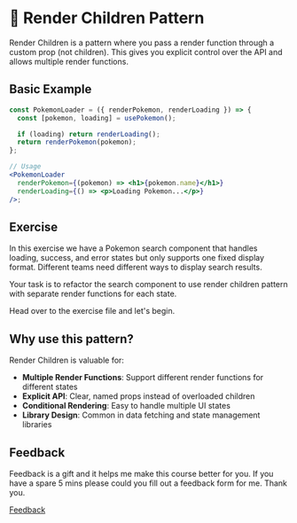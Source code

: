 
<Meta title="Lessons/🥈 Silver/🔄 Render Children Pattern/01-Lesson" />

# 🔄 Render Children Pattern

Render Children is a pattern where you pass a render function through a custom prop (not children). This gives you explicit control over the API and allows multiple render functions.

## Basic Example

```jsx
const PokemonLoader = ({ renderPokemon, renderLoading }) => {
  const [pokemon, loading] = usePokemon();

  if (loading) return renderLoading();
  return renderPokemon(pokemon);
};

// Usage
<PokemonLoader
  renderPokemon={(pokemon) => <h1>{pokemon.name}</h1>}
  renderLoading={() => <p>Loading Pokemon...</p>}
/>;
```

## Exercise

In this exercise we have a Pokemon search component that handles loading, success, and error states but only supports one fixed display format. Different teams need different ways to display search results.

Your task is to refactor the search component to use render children pattern with separate render functions for each state.

Head over to the exercise file and let's begin.

## Why use this pattern?

Render Children is valuable for:

- **Multiple Render Functions**: Support different render functions for different states
- **Explicit API**: Clear, named props instead of overloaded children
- **Conditional Rendering**: Easy to handle multiple UI states
- **Library Design**: Common in data fetching and state management libraries

## Feedback

Feedback is a gift and it helps me make this course better for you. If you have a spare 5 mins please could you fill out a feedback form for me. Thank you.

[Feedback](https://github.com/code-mattclaffey/react-design-patterns/issues/new)
